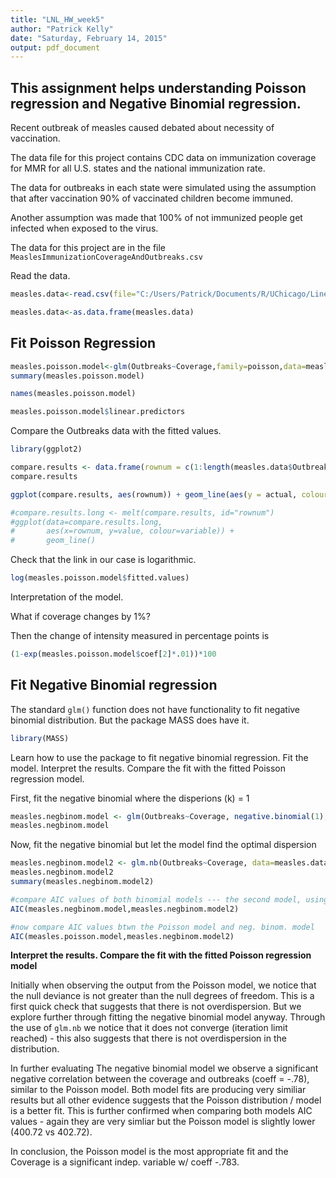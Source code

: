 ```yaml
---
title: "LNL_HW_week5"
author: "Patrick Kelly"
date: "Saturday, February 14, 2015"
output: pdf_document
---
```


**This assignment helps understanding Poisson regression and Negative Binomial regression.**
---

Recent outbreak of measles caused debated about necessity of vaccination.

The data file for this project contains CDC data on immunization coverage for MMR for all U.S. states and the national immunization rate.

The data for outbreaks in each state were simulated using the assumption that after vaccination 90% of vaccinated children become immuned.

Another assumption was made that 100% of not immunized people get infected when exposed to the virus.

The data for this project are in the file `MeaslesImmunizationCoverageAndOutbreaks.csv`

Read the data.

```r
measles.data<-read.csv(file="C:/Users/Patrick/Documents/R/UChicago/Linear_NonLinear/MeaslesImmunizationCoverageAndOutbreaks.csv")

measles.data<-as.data.frame(measles.data)
```

Fit Poisson Regression
---

```r
measles.poisson.model<-glm(Outbreaks~Coverage,family=poisson,data=measles.data)
summary(measles.poisson.model)

names(measles.poisson.model)

measles.poisson.model$linear.predictors
```

Compare the Outbreaks data with the fitted values.

```r
library(ggplot2)

compare.results <- data.frame(rownum = c(1:length(measles.data$Outbreaks)), actual = measles.data$Outbreaks, fitted = measles.poisson.model$fitted.values)
compare.results

ggplot(compare.results, aes(rownum)) + geom_line(aes(y = actual, colour = "actual")) + geom_line(aes(y = fitted, colour = "fitted"))

#compare.results.long <- melt(compare.results, id="rownum")
#ggplot(data=compare.results.long,
#       aes(x=rownum, y=value, colour=variable)) +
#       geom_line()
```

Check that the link in our case is logarithmic.

```r
log(measles.poisson.model$fitted.values)
```

Interpretation of the model.

What if coverage changes by 1%?

Then the change of intensity measured in percentage points is

```r
(1-exp(measles.poisson.model$coef[2]*.01))*100
```

Fit Negative Binomial regression
---

The standard `glm()` function does not have functionality to fit negative binomial distribution. But the package MASS does have it.

```r
library(MASS)
```

Learn how to use the package to fit negative binomial regression.
Fit the model.
Interpret the results. Compare the fit with the fitted Poisson regression model.

First, fit the negative binomial where the disperions (k) = 1

```r
measles.negbinom.model <- glm(Outbreaks~Coverage, negative.binomial(1), data=measles.data)
measles.negbinom.model
```

Now, fit the negative binomial but let the model find the optimal dispersion

```r
measles.negbinom.model2 <- glm.nb(Outbreaks~Coverage, data=measles.data)
measles.negbinom.model2
summary(measles.negbinom.model2)

#compare AIC values of both binomial models --- the second model, using glm.nb, is better 
AIC(measles.negbinom.model,measles.negbinom.model2)

#now compare AIC values btwn the Poisson model and neg. binom. model
AIC(measles.poisson.model,measles.negbinom.model2)
```

**Interpret the results. Compare the fit with the fitted Poisson regression model**

Initially when observing the output from the Poisson model, we notice that the null deviance is not greater than the null degrees of freedom. This is a first quick check that suggests that there is not overdispersion. But we explore further through fitting the negative binomial model anyway. Through the use of `glm.nb` we notice that it does not converge (iteration limit reached) - this also suggests that there is not overdispersion in the distribution.

In further evaluating The negative binomial model we observe a significant negative correlation between the coverage and outbreaks (coeff = -.78), similar to the Poisson model. Both model fits are producing very similiar results but all other evidence suggests that the Poisson distribution / model is a better fit. This is further confirmed when comparing both models AIC values - again they are very simliar but the Poisson model is slightly lower (400.72 vs 402.72).

In conclusion, the Poisson model is the most appropriate fit and the Coverage is a significant indep. variable w/ coeff -.783.